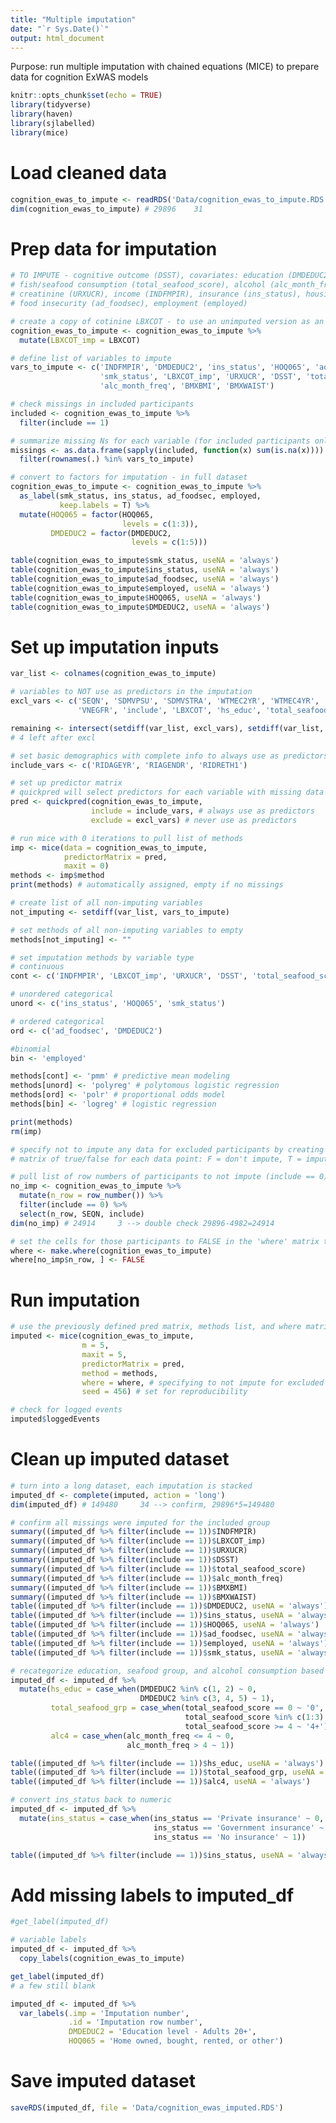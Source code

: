 ---
title: "Multiple imputation"
date: "`r Sys.Date()`"
output: html_document
---

Purpose: run multiple imputation with chained equations (MICE) to prepare data for cognition ExWAS models

```{r setup, include=FALSE}
knitr::opts_chunk$set(echo = TRUE)
library(tidyverse)
library(haven)
library(sjlabelled)
library(mice)
```

# Load cleaned data
```{r}
cognition_ewas_to_impute <- readRDS('Data/cognition_ewas_to_impute.RDS')
dim(cognition_ewas_to_impute) # 29896    31

```

# Prep data for imputation
```{r}
# TO IMPUTE - cognitive outcome (DSST), covariates: education (DMDEDUC2), smoking (smk_status), cotinine (LBXCOT),
# fish/seafood consumption (total_seafood_score), alcohol (alc_month_freq), BMI (BMXBMI), waist circumference (BMXWAIST), 
# creatinine (URXUCR), income (INDFMPIR), insurance (ins_status), housing tenure (HOQ065), 
# food insecurity (ad_foodsec), employment (employed)

# create a copy of cotinine LBXCOT - to use an unimputed version as an exposure and an imputed version as a covariate
cognition_ewas_to_impute <- cognition_ewas_to_impute %>%
  mutate(LBXCOT_imp = LBXCOT)

# define list of variables to impute
vars_to_impute <- c('INDFMPIR', 'DMDEDUC2', 'ins_status', 'HOQ065', 'ad_foodsec', 'employed', 
                    'smk_status', 'LBXCOT_imp', 'URXUCR', 'DSST', 'total_seafood_score',
                    'alc_month_freq', 'BMXBMI', 'BMXWAIST')

# check missings in included participants
included <- cognition_ewas_to_impute %>%
  filter(include == 1)

# summarize missing Ns for each variable (for included participants only)
missings <- as.data.frame(sapply(included, function(x) sum(is.na(x)))) %>%
  filter(rownames(.) %in% vars_to_impute)

# convert to factors for imputation - in full dataset
cognition_ewas_to_impute <- cognition_ewas_to_impute %>%
  as_label(smk_status, ins_status, ad_foodsec, employed,
           keep.labels = T) %>%
  mutate(HOQ065 = factor(HOQ065,
                         levels = c(1:3)),
         DMDEDUC2 = factor(DMDEDUC2,
                           levels = c(1:5)))

table(cognition_ewas_to_impute$smk_status, useNA = 'always')
table(cognition_ewas_to_impute$ins_status, useNA = 'always')
table(cognition_ewas_to_impute$ad_foodsec, useNA = 'always')
table(cognition_ewas_to_impute$employed, useNA = 'always')
table(cognition_ewas_to_impute$HOQ065, useNA = 'always')
table(cognition_ewas_to_impute$DMDEDUC2, useNA = 'always')

```

# Set up imputation inputs
```{r}
var_list <- colnames(cognition_ewas_to_impute)

# variables to NOT use as predictors in the imputation
excl_vars <- c('SEQN', 'SDMVPSU', 'SDMVSTRA', 'WTMEC2YR', 'WTMEC4YR', 'WTINT2YR', 'WTINT4YR', 
               'VNEGFR', 'include', 'LBXCOT', 'hs_educ', 'total_seafood_grp', 'alc4', 'DMDEDUC3')

remaining <- intersect(setdiff(var_list, excl_vars), setdiff(var_list, vars_to_impute))
# 4 left after excl

# set basic demographics with complete info to always use as predictors
include_vars <- c('RIDAGEYR', 'RIAGENDR', 'RIDRETH1')

# set up predictor matrix
# quickpred will select predictors for each variable with missing data
pred <- quickpred(cognition_ewas_to_impute,
                  include = include_vars, # always use as predictors
                  exclude = excl_vars) # never use as predictors

# run mice with 0 iterations to pull list of methods
imp <- mice(data = cognition_ewas_to_impute, 
            predictorMatrix = pred,
            maxit = 0)
methods <- imp$method
print(methods) # automatically assigned, empty if no missings

# create list of all non-imputing variables
not_imputing <- setdiff(var_list, vars_to_impute)

# set methods of all non-imputing variables to empty
methods[not_imputing] <- ""

# set imputation methods by variable type
# continuous
cont <- c('INDFMPIR', 'LBXCOT_imp', 'URXUCR', 'DSST', 'total_seafood_score', 'alc_month_freq', 'BMXBMI', 'BMXWAIST')

# unordered categorical
unord <- c('ins_status', 'HOQ065', 'smk_status')

# ordered categorical
ord <- c('ad_foodsec', 'DMDEDUC2')

#binomial
bin <- 'employed'

methods[cont] <- 'pmm' # predictive mean modeling
methods[unord] <- 'polyreg' # polytomous logistic regression
methods[ord] <- 'polr' # proportional odds model
methods[bin] <- 'logreg' # logistic regression

print(methods)
rm(imp)

# specify not to impute any data for excluded participants by creating a 'where' matrix
# matrix of true/false for each data point: F = don't impute, T = impute

# pull list of row numbers of participants to not impute (include == 0)
no_imp <- cognition_ewas_to_impute %>%
  mutate(n_row = row_number()) %>%
  filter(include == 0) %>%
  select(n_row, SEQN, include)
dim(no_imp) # 24914     3 --> double check 29896-4982=24914

# set the cells for those participants to FALSE in the 'where' matrix to pass to mice()
where <- make.where(cognition_ewas_to_impute)
where[no_imp$n_row, ] <- FALSE

```

# Run imputation
```{r}
# use the previously defined pred matrix, methods list, and where matrix
imputed <- mice(cognition_ewas_to_impute, 
                m = 5,
                maxit = 5,
                predictorMatrix = pred,
                method = methods, 
                where = where, # specifying to not impute for excluded participants
                seed = 456) # set for reproducibility

# check for logged events
imputed$loggedEvents

```

# Clean up imputed dataset
```{r}

# turn into a long dataset, each imputation is stacked
imputed_df <- complete(imputed, action = 'long')
dim(imputed_df) # 149480     34 --> confirm, 29896*5=149480

# confirm all missings were imputed for the included group
summary((imputed_df %>% filter(include == 1))$INDFMPIR)
summary((imputed_df %>% filter(include == 1))$LBXCOT_imp)
summary((imputed_df %>% filter(include == 1))$URXUCR)
summary((imputed_df %>% filter(include == 1))$DSST)
summary((imputed_df %>% filter(include == 1))$total_seafood_score)
summary((imputed_df %>% filter(include == 1))$alc_month_freq)
summary((imputed_df %>% filter(include == 1))$BMXBMI)
summary((imputed_df %>% filter(include == 1))$BMXWAIST)
table((imputed_df %>% filter(include == 1))$DMDEDUC2, useNA = 'always')
table((imputed_df %>% filter(include == 1))$ins_status, useNA = 'always')
table((imputed_df %>% filter(include == 1))$HOQ065, useNA = 'always')
table((imputed_df %>% filter(include == 1))$ad_foodsec, useNA = 'always')
table((imputed_df %>% filter(include == 1))$employed, useNA = 'always')
table((imputed_df %>% filter(include == 1))$smk_status, useNA = 'always')

# recategorize education, seafood group, and alcohol consumption based on imputed continuous vars
imputed_df <- imputed_df %>%
  mutate(hs_educ = case_when(DMDEDUC2 %in% c(1, 2) ~ 0,
                             DMDEDUC2 %in% c(3, 4, 5) ~ 1),
         total_seafood_grp = case_when(total_seafood_score == 0 ~ '0',
                                       total_seafood_score %in% c(1:3) ~ '1-3',
                                       total_seafood_score >= 4 ~ '4+'),
         alc4 = case_when(alc_month_freq <= 4 ~ 0,
                          alc_month_freq > 4 ~ 1))

table((imputed_df %>% filter(include == 1))$hs_educ, useNA = 'always')
table((imputed_df %>% filter(include == 1))$total_seafood_grp, useNA = 'always')
table((imputed_df %>% filter(include == 1))$alc4, useNA = 'always')

# convert ins_status back to numeric
imputed_df <- imputed_df %>%
  mutate(ins_status = case_when(ins_status == 'Private insurance' ~ 0,
                                ins_status == 'Government insurance' ~ 0.5,
                                ins_status == 'No insurance' ~ 1))

table((imputed_df %>% filter(include == 1))$ins_status, useNA = 'always')


```

# Add missing labels to imputed_df
```{r}

#get_label(imputed_df)

# variable labels
imputed_df <- imputed_df %>%
  copy_labels(cognition_ewas_to_impute)

get_label(imputed_df)
# a few still blank

imputed_df <- imputed_df %>%
  var_labels(.imp = 'Imputation number',
             .id = 'Imputation row number',
             DMDEDUC2 = 'Education level - Adults 20+',
             HOQ065 = 'Home owned, bought, rented, or other')

```


# Save imputed dataset
```{r}

saveRDS(imputed_df, file = 'Data/cognition_ewas_imputed.RDS')

```




